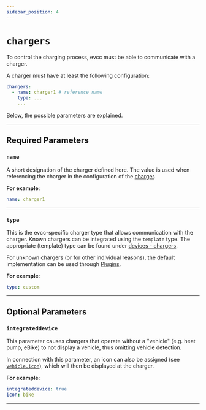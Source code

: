 ```yaml
---
sidebar_position: 4
---
```



# `chargers`

To control the charging process, evcc must be able to communicate with a charger.

A charger must have at least the following configuration:

```yaml
chargers:
  - name: charger1 # reference name
    type: ...
    ...
```

Below, the possible parameters are explained.

---

## Required Parameters

### `name`

A short designation of the charger defined here. The value is used when referencing the charger in the configuration of the [charger](loadpoints#charger).

**For example**:

```yaml
name: charger1
```

---

### `type`

This is the evcc-specific charger type that allows communication with the charger. Known chargers can be integrated using the `template` type. The appropriate (template) type can be found under [devices - chargers](/docs/devices/chargers).

For unknown chargers (or for other individual reasons), the default implementation can be used through [Plugins](/docs/devices/plugins).

**For example**:

```yaml
type: custom
```

---

## Optional Parameters

### `integrateddevice`

This parameter causes chargers that operate without a "vehicle" (e.g. heat pump, eBike) to not display a vehicle, thus omitting vehicle detection.

In connection with this parameter, an icon can also be assigned (see [`vehicle.icon`](/docs/reference/configuration/vehicles#icon)), which will then be displayed at the charger.

**For example**:

```yaml
integrateddevice: true
icon: bike
```

---

```

```
